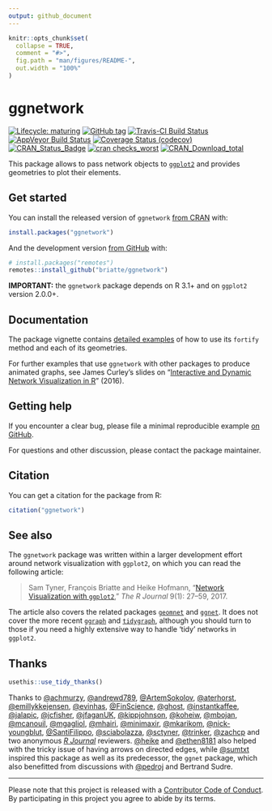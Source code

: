 ```yaml
---
output: github_document
---
```


<!-- README.md is generated from README.Rmd. Please edit that file -->

```r
knitr::opts_chunk$set(
  collapse = TRUE,
  comment = "#>",
  fig.path = "man/figures/README-",
  out.width = "100%"
)
```
# ggnetwork

<!-- badges: start -->
[![Lifecycle: maturing](https://img.shields.io/badge/lifecycle-maturing-blue.svg)](https://www.tidyverse.org/lifecycle/#maturing)
[![GitHub tag](https://img.shields.io/github/tag/briatte/ggnetwork.svg?label="latest tag")](https://github.com/briatte/ggnetwork)
[![Travis-CI Build Status](https://travis-ci.org/briatte/ggnetwork.svg?branch=master)](https://travis-ci.org/briatte/ggnetwork)
[![AppVeyor Build Status](https://ci.appveyor.com/api/projects/status/github/briatte/ggnetwork?branch=master&svg=true)](https://ci.appveyor.com/project/briatte/ggnetwork)
[![Coverage Status (codecov)](https://codecov.io/gh/briatte/ggnetwork/branch/master/graph/badge.svg)](https://codecov.io/gh/briatte/ggnetwork)
[![CRAN_Status_Badge](http://www.r-pkg.org/badges/version-ago/ggnetwork)](https://cran.r-project.org/package=ggnetwork)
[![cran checks_worst](https://cranchecks.info/badges/worst/ggnetwork)](https://cran.r-project.org/web/checks/check_results_ggnetwork.html)
[![CRAN_Download_total](http://cranlogs.r-pkg.org/badges/grand-total/ggnetwork)](https://cran.r-project.org/package=ggnetwork)
<!-- badges: end -->

This package allows to pass network objects to [`ggplot2`](http://ggplot2.org/) and provides geometries to plot their elements.

## Get started

You can install the released version of `ggnetwork` [from CRAN](https://cran.r-project.org/package=ggnetwork) with:

``` r
install.packages("ggnetwork")
```

And the development version [from GitHub](https://github.com/briatte/ggnetwork) with:

``` r
# install.packages("remotes")
remotes::install_github("briatte/ggnetwork")
```

__IMPORTANT:__ the `ggnetwork` package depends on R 3.1+ and on `ggplot2` version 2.0.0+.

## Documentation

The package vignette contains [detailed examples](https://briatte.github.io/ggnetwork/) of how to use its `fortify` method and each of its geometries.

For further examples that use `ggnetwork` with other packages to produce animated graphs, see James Curley's slides on “[Interactive and Dynamic Network Visualization in R](http://curleylab.psych.columbia.edu/netviz/)” (2016).

## Getting help

If you encounter a clear bug, please file a minimal reproducible example [on GitHub](https://github.com/briatte/ggnetwork/issues).

For questions and other discussion, please contact the package maintainer.

## Citation

You can get a citation for the package from R:

``` r
citation("ggnetwork")
```

## See also

The `ggnetwork` package was written within a larger development effort around network visualization with `ggplot2`, on which you can read the following article:

> Sam Tyner, François Briatte and Heike Hofmann, “[Network Visualization with `ggplot2`](https://doi.org/10.32614/RJ-2017-023),” _The R Journal_ 9(1): 27–59, 2017.

The article also covers the related packages [`geomnet`](https://github.com/sctyner/geomnet) and  [`ggnet`](https://github.com/briatte/ggnet). It does not cover the more recent [`ggraph`](https://github.com/thomasp85/ggraph) and [`tidygraph`](https://github.com/thomasp85/tidygraph), although you should turn to those if you need a highly extensive way to handle 'tidy' networks in `ggplot2`.

## Thanks

```r
usethis::use_tidy_thanks()
```

Thanks to 
[&#x0040;achmurzy](https://github.com/achmurzy), [&#x0040;andrewd789](https://github.com/andrewd789), [&#x0040;ArtemSokolov](https://github.com/ArtemSokolov), [&#x0040;aterhorst](https://github.com/aterhorst), [&#x0040;emillykkejensen](https://github.com/emillykkejensen), [&#x0040;evinhas](https://github.com/evinhas), [&#x0040;FinScience](https://github.com/FinScience), [&#x0040;ghost](https://github.com/ghost), [&#x0040;instantkaffee](https://github.com/instantkaffee), [&#x0040;jalapic](https://github.com/jalapic), [&#x0040;jcfisher](https://github.com/jcfisher), [&#x0040;jfaganUK](https://github.com/jfaganUK), [&#x0040;kippjohnson](https://github.com/kippjohnson), [&#x0040;koheiw](https://github.com/koheiw), [&#x0040;mbojan](https://github.com/mbojan), 
[&#x0040;mcanouil](https://github.com/mcanouil), [&#x0040;mgagliol](https://github.com/mgagliol), [&#x0040;mhairi](https://github.com/mhairi), [&#x0040;minimaxir](https://github.com/minimaxir), [&#x0040;mkarikom](https://github.com/mkarikom), [&#x0040;nick-youngblut](https://github.com/nick-youngblut), [&#x0040;SantiFilippo](https://github.com/SantiFilippo), [&#x0040;sciabolazza](https://github.com/sciabolazza), [&#x0040;sctyner](https://github.com/sctyner), [&#x0040;trinker](https://github.com/trinker), [&#x0040;zachcp](https://github.com/zachcp) and two anonymous _[R Journal](https://journal.r-project.org/)_ reviewers.
[&#x0040;heike](https://github.com/heike) and 
[&#x0040;ethen8181](https://github.com/ethen8181) also helped with the tricky issue of having arrows on directed edges, while 
[&#x0040;sumtxt](https://github.com/sumtxt) inspired this package as well as its predecessor, the `ggnet` package, which also benefitted from discussions with 
[&#x0040;pedroj](https://github.com/pedroj) and Bertrand Sudre.

---
Please note that this project is released with a [Contributor Code of Conduct](.github/CODE_OF_CONDUCT.md).  
By participating in this project you agree to abide by its terms.
